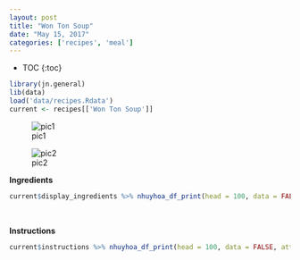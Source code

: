```yaml
---
layout: post
title: "Won Ton Soup"
date: "May 15, 2017"
categories: ['recipes', 'meal']
---
```


* TOC
{:toc}

```r
library(jn.general)
lib(data)
load('data/recipes.Rdata')
current <- recipes[['Won Ton Soup']]
```

![pic1](http://jnguyen92.github.io/nhuyhoa/figure/food/Won Ton Soup1.JPG)

![pic2](http://jnguyen92.github.io/nhuyhoa/figure/food/Won Ton Soup2.JPG)

**Ingredients**

```r
current$display_ingredients %>% nhuyhoa_df_print(head = 100, data = FALSE, attribute = "class = \"presenttab\"")
```

<br>

**Instructions**

```r
current$instructions %>% nhuyhoa_df_print(head = 100, data = FALSE, attribute = "class = \"presenttabnoh\"")
```

